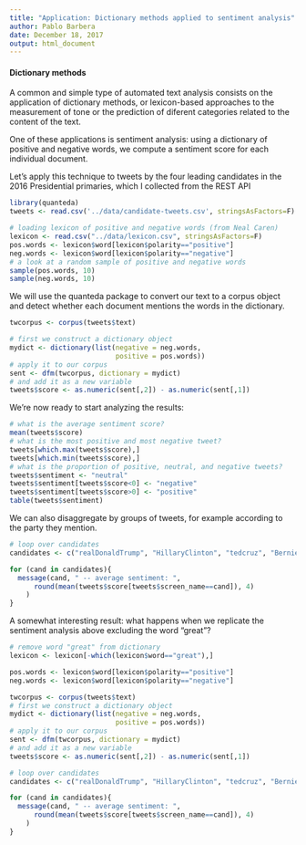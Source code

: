 ```yaml
---
title: "Application: Dictionary methods applied to sentiment analysis"
author: Pablo Barbera
date: December 18, 2017
output: html_document
---
```


#### Dictionary methods

A common and simple type of automated text analysis consists on the application of dictionary methods, or lexicon-based approaches to the measurement of tone or the prediction of diferent categories related to the content of the text. 

One of these applications is sentiment analysis: using a dictionary of positive and negative words, we compute a sentiment score for each individual document.

Let's apply this technique to tweets by the four leading candidates in the 2016 Presidential primaries, which I collected from the REST API

```r
library(quanteda)
tweets <- read.csv('../data/candidate-tweets.csv', stringsAsFactors=F)
```

```r
# loading lexicon of positive and negative words (from Neal Caren)
lexicon <- read.csv("../data/lexicon.csv", stringsAsFactors=F)
pos.words <- lexicon$word[lexicon$polarity=="positive"]
neg.words <- lexicon$word[lexicon$polarity=="negative"]
# a look at a random sample of positive and negative words
sample(pos.words, 10)
sample(neg.words, 10)
```

We will use the quanteda package to convert our text to a corpus object and detect whether each document mentions the words in the dictionary.

```r
twcorpus <- corpus(tweets$text)

# first we construct a dictionary object
mydict <- dictionary(list(negative = neg.words,
                          positive = pos.words))
# apply it to our corpus
sent <- dfm(twcorpus, dictionary = mydict)
# and add it as a new variable
tweets$score <- as.numeric(sent[,2]) - as.numeric(sent[,1])
```

We're now ready to start analyzing the results:

```r
# what is the average sentiment score?
mean(tweets$score)
# what is the most positive and most negative tweet?
tweets[which.max(tweets$score),]
tweets[which.min(tweets$score),]
# what is the proportion of positive, neutral, and negative tweets?
tweets$sentiment <- "neutral"
tweets$sentiment[tweets$score<0] <- "negative"
tweets$sentiment[tweets$score>0] <- "positive"
table(tweets$sentiment)
```

We can also disaggregate by groups of tweets, for example according to the party they mention.

```r
# loop over candidates
candidates <- c("realDonaldTrump", "HillaryClinton", "tedcruz", "BernieSanders")

for (cand in candidates){
  message(cand, " -- average sentiment: ",
      round(mean(tweets$score[tweets$screen_name==cand]), 4)
    )
}

```

A somewhat interesting result: what happens when we replicate the sentiment analysis above excluding the word "great"?


```r
# remove word "great" from dictionary
lexicon <- lexicon[-which(lexicon$word=="great"),]

pos.words <- lexicon$word[lexicon$polarity=="positive"]
neg.words <- lexicon$word[lexicon$polarity=="negative"]

twcorpus <- corpus(tweets$text)
# first we construct a dictionary object
mydict <- dictionary(list(negative = neg.words,
                          positive = pos.words))
# apply it to our corpus
sent <- dfm(twcorpus, dictionary = mydict)
# and add it as a new variable
tweets$score <- as.numeric(sent[,2]) - as.numeric(sent[,1])

# loop over candidates
candidates <- c("realDonaldTrump", "HillaryClinton", "tedcruz", "BernieSanders")

for (cand in candidates){
  message(cand, " -- average sentiment: ",
      round(mean(tweets$score[tweets$screen_name==cand]), 4)
    )
}

```
